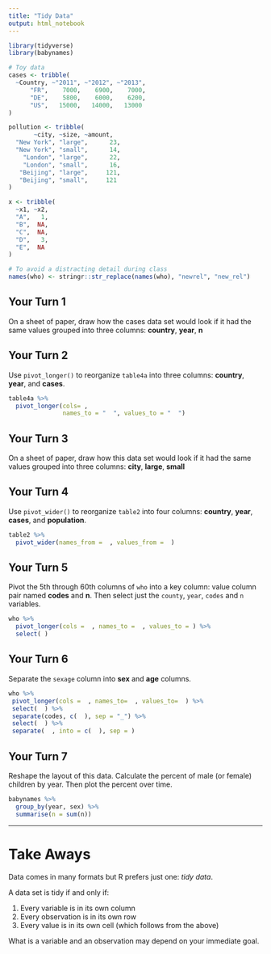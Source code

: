 ```yaml
---
title: "Tidy Data"
output: html_notebook
---
```


```r
library(tidyverse)
library(babynames)

# Toy data
cases <- tribble(
  ~Country, ~"2011", ~"2012", ~"2013",
      "FR",    7000,    6900,    7000,
      "DE",    5800,    6000,    6200,
      "US",   15000,   14000,   13000
)

pollution <- tribble(
       ~city, ~size, ~amount,
  "New York", "large",      23,
  "New York", "small",      14,
    "London", "large",      22,
    "London", "small",      16,
   "Beijing", "large",     121,
   "Beijing", "small",     121
)

x <- tribble(
  ~x1, ~x2,
  "A",   1,
  "B",  NA,
  "C",  NA,
  "D",   3,
  "E",  NA
)

# To avoid a distracting detail during class
names(who) <- stringr::str_replace(names(who), "newrel", "new_rel")
```

## Your Turn 1

On a sheet of paper, draw how the cases data set would look if it had the same values grouped into three columns: **country**, **year**, **n**

## Your Turn 2

Use `pivot_longer()` to reorganize `table4a` into three columns: **country**, **year**, and **cases**.

```r
table4a %>%
  pivot_longer(cols= , 
               names_to = "  ", values_to = "  ")
```

## Your Turn 3

On a sheet of paper, draw how this data set would look if it had the same values grouped into three columns: **city**, **large**, **small**

## Your Turn 4

Use `pivot_wider()` to reorganize `table2` into four columns: **country**, **year**, **cases**, and **population**.

```r
table2 %>%
  pivot_wider(names_from =  , values_from =  )
```

## Your Turn 5

Pivot the 5th through 60th columns of `who` into a key column: value column pair named **codes** and **n**. Then select just the `county`, `year`, `codes` and `n` variables.

```r
who %>%
  pivot_longer(cols =  , names_to =  , values_to = ) %>%
  select( )
```

## Your Turn 6

Separate the `sexage` column into **sex** and **age** columns.

```r
who %>%
 pivot_longer(cols =  , names_to=  , values_to=  ) %>%  
 select(  ) %>%
 separate(codes, c(  ), sep = "_") %>%
 select(  ) %>%
 separate(  , into = c(  ), sep = )

```

## Your Turn 7

Reshape the layout of this data. Calculate the percent of male (or female) children by year. Then plot the percent over time.

```r
babynames %>%
  group_by(year, sex) %>% 
  summarise(n = sum(n))
```

***

# Take Aways

Data comes in many formats but R prefers just one: _tidy data_.

A data set is tidy if and only if:

1. Every variable is in its own column
2. Every observation is in its own row
3. Every value is in its own cell (which follows from the above)

What is a variable and an observation may depend on your immediate goal.

